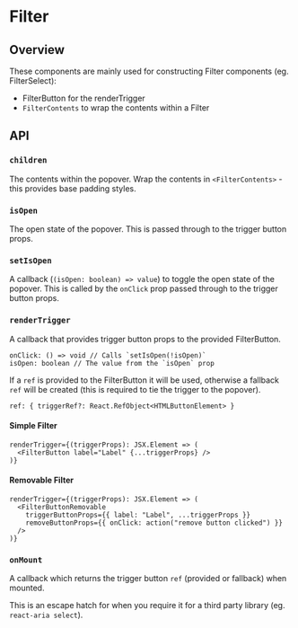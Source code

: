 
<Meta of={FilterStories} />

# Filter

<ResourceLinks
  sourceCode="https://github.com/cultureamp/kaizen-design-system/tree/main/packages/components/src/Filter"
  figma="https://www.figma.com/file/ZRfnoNUXbGZv4eVWLbF4Az/%F0%9F%96%BC%EF%B8%8F-Component-Gallery?type=design&node-id=6-28579&t=bowQ0LWOQKOd0UYS-0"
  designGuidelines="https://cultureamp.atlassian.net/wiki/spaces/DesignSystem/pages/3082093959/Filters"
  className="!mb-8"
/>

<KaioNotification />

<Installation
  installCommand="yarn add @kaizen/components"
  importStatement='import { Filter, FilterContents } from "@kaizen/components"'
/>

## Overview

These components are mainly used for constructing Filter components (eg. <LinkTo pageId="components-filter-select">FilterSelect</LinkTo>):
- <LinkTo pageId="components-filter-filter-buttons">FilterButton</LinkTo> for the renderTrigger
- `FilterContents` to wrap the contents within a Filter

<NoClipCanvas of={FilterStories.SimpleFilter} />

## API

<Controls of={FilterStories.SimpleFilter} />

### `children`

The contents within the popover.
Wrap the contents in `<FilterContents>` - this provides base padding styles.

### `isOpen`

The open state of the popover. This is passed through to the trigger button props.

### `setIsOpen`

A callback (`(isOpen: boolean) => value`) to toggle the open state of the popover.
This is called by the `onClick` prop passed through to the trigger button props.

### `renderTrigger`

A callback that provides trigger button props to the provided <LinkTo pageId="components-filter-filter-buttons">FilterButton</LinkTo>.

```tsx
onClick: () => void // Calls `setIsOpen(!isOpen)`
isOpen: boolean // The value from the `isOpen` prop
```

If a `ref` is provided to the FilterButton it will be used, otherwise a fallback `ref`
will be created (this is required to tie the trigger to the popover).

```tsx
ref: { triggerRef?: React.RefObject<HTMLButtonElement> }
```

#### Simple Filter

```tsx
renderTrigger={(triggerProps): JSX.Element => (
  <FilterButton label="Label" {...triggerProps} />
)}
```

<NoClipCanvas of={FilterStories.SimpleFilter} />

#### Removable Filter

```tsx
renderTrigger={(triggerProps): JSX.Element => (
  <FilterButtonRemovable
    triggerButtonProps={{ label: "Label", ...triggerProps }}
    removeButtonProps={{ onClick: action("remove button clicked") }}
  />
)}
```

<NoClipCanvas of={FilterStories.RemovableFilter} />

### `onMount`

A callback which returns the trigger button `ref` (provided or fallback) when mounted.

This is an escape hatch for when you require it for a third party library (eg. `react-aria select`).
